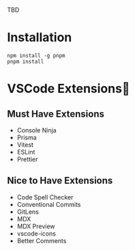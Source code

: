 TBD

# Installation
```
npm install -g pnpm
pnpm install
```

# VSCode Extensions🧩

## Must Have Extensions

- Console Ninja
- Prisma
- Vitest
- ESLint
- Prettier

## Nice to Have Extensions

- Code Spell Checker
- Conventional Commits
- GitLens
- MDX
- MDX Preview
- vscode-icons
- Better Comments
